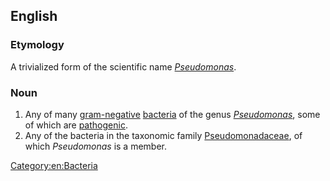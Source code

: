 ==English==
{{rfimage}}
{{wikipedia}}
{{wikispecies}}

===Etymology===
{{prefix|pseudo|monad|lang=en}}

A trivialized form of the scientific name ''[[Pseudomonas]]''.

===Noun===
{{en-noun}}

# Any of many [[gram-negative]] [[bacteria]] of the genus ''[[Pseudomonas]]'', some of which are [[pathogenic]].
# Any of the bacteria in the taxonomic family [[Pseudomonadaceae]], of which ''Pseudomonas'' is a member.

[[Category:en:Bacteria]]